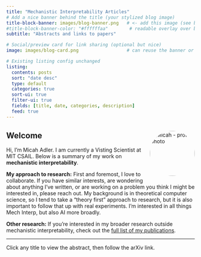 ```yaml
---
title: "Mechanistic Interpretability Articles"
# Add a nice banner behind the title (your stylized blog image)
title-block-banner: images/blog-banner.png   # <- add this image (see below)
#title-block-banner-color: "#ffffffaa"        # readable overlay over banner
subtitle: "Abstracts and links to papers"

# Social/preview card for link sharing (optional but nice)
image: images/blog-card.png                  # can reuse the banner or a square logo

# Existing listing config unchanged
listing:
  contents: posts
  sort: "date desc"
  type: default
  categories: true
  sort-ui: true
  filter-ui: true
  fields: [title, date, categories, description]
  feed: true
---
```


::: {.intro}

<img src="images/micah.png" alt="Micah - profile photo" width="120" style="float:right; border-radius: 50%; margin: 0 0 1rem 1rem;" />

## Welcome

Hi, I’m Micah Adler. I am currently a Visting Scientist at MIT CSAIL.  Below is a summary of my work on **mechanistic interpretability**.

**My approach to research:** First and foremost, I love to collaborate.  If you have similar interests, are wondering about anything I've written, or are working on a problem you think I might be interested in, please reach out.  My background is in theoretical computer science, so I tend to take a "theory first" approach to research, but it is also important to follow that up with real experiments.  I'm interested in all things Mech Interp, but also AI more broadly.

**Other research:** If you’re interested in my broader research outside mechanistic interpretability, check out the [full list of my publications](other-research.qmd).



:::

---

Click any title to view the abstract, then follow the arXiv link.

